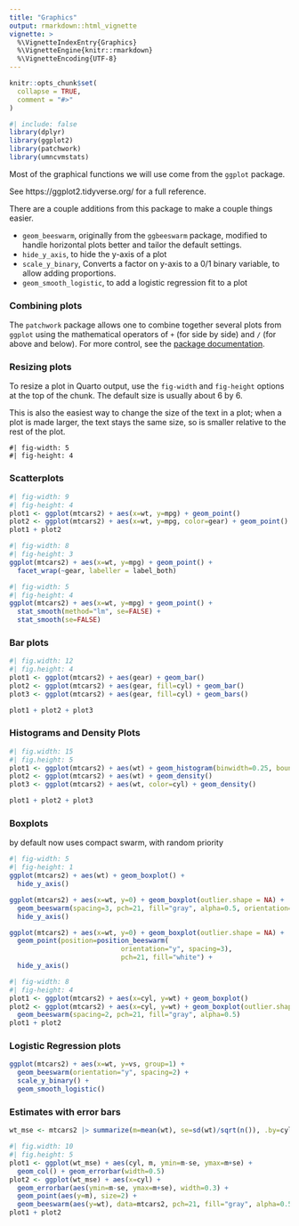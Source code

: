 ```yaml
---
title: "Graphics"
output: rmarkdown::html_vignette
vignette: >
  %\VignetteIndexEntry{Graphics}
  %\VignetteEngine{knitr::rmarkdown}
  %\VignetteEncoding{UTF-8}
---
```


```r
knitr::opts_chunk$set(
  collapse = TRUE,
  comment = "#>"
)
```

```r
#| include: false
library(dplyr)
library(ggplot2)
library(patchwork)
library(umncvmstats)
```




Most of the graphical functions we will use come from the `ggplot` package.

See https://ggplot2.tidyverse.org/ for a full reference.

There are a couple additions from this package to make a couple things easier.

+ `geom_beeswarm`, originally from the `ggbeeswarm` package, modified
  to handle horizontal plots better and tailor the default settings.
+ `hide_y_axis`, to hide the y-axis of a plot
+ `scale_y_binary`, Converts a factor on y-axis to a 0/1 binary variable, to allow adding proportions.
+ `geom_smooth_logistic`, to add a logistic regression fit to a plot

### Combining plots

The `patchwork` package allows one to combine together several plots from `ggplot` using
the mathematical operators of `+` (for side by side) and `/` (for above and below). 
For more control, see the [package documentation](https://patchwork.data-imaginist.com/).

### Resizing plots

To resize a plot in Quarto output, use the `fig-width` and `fig-height` options at the top of the chunk. The default size is usually about 6 by 6.

This is also the easiest way to change the size of the text in a plot; 
when a plot is made larger, the text stays the same size, so is smaller relative to the rest of the plot.

```
#| fig-width: 5
#| fig-height: 4
```


### Scatterplots

```r
#| fig-width: 9
#| fig-height: 4
plot1 <- ggplot(mtcars2) + aes(x=wt, y=mpg) + geom_point()
plot2 <- ggplot(mtcars2) + aes(x=wt, y=mpg, color=gear) + geom_point()
plot1 + plot2
```

```r
#| fig-width: 8
#| fig-height: 3
ggplot(mtcars2) + aes(x=wt, y=mpg) + geom_point() +
  facet_wrap(~gear, labeller = label_both)
```

```r
#| fig-width: 5
#| fig-height: 4
ggplot(mtcars2) + aes(x=wt, y=mpg) + geom_point() +
  stat_smooth(method="lm", se=FALSE) +
  stat_smooth(se=FALSE)
```

### Bar plots

```r
#| fig.width: 12
#| fig.height: 4
plot1 <- ggplot(mtcars2) + aes(gear) + geom_bar()
plot2 <- ggplot(mtcars2) + aes(gear, fill=cyl) + geom_bar()
plot3 <- ggplot(mtcars2) + aes(gear, fill=cyl) + geom_bars()

plot1 + plot2 + plot3
```

### Histograms and Density Plots

```r
#| fig.width: 15
#| fig.height: 5
plot1 <- ggplot(mtcars2) + aes(wt) + geom_histogram(binwidth=0.25, boundary=0)
plot2 <- ggplot(mtcars2) + aes(wt) + geom_density()
plot3 <- ggplot(mtcars2) + aes(wt, color=cyl) + geom_density()

plot1 + plot2 + plot3
```

### Boxplots
by default now uses compact swarm, with random priority

```r
#| fig-width: 5
#| fig-height: 1
ggplot(mtcars2) + aes(wt) + geom_boxplot() +
  hide_y_axis()

ggplot(mtcars2) + aes(x=wt, y=0) + geom_boxplot(outlier.shape = NA) + 
  geom_beeswarm(spacing=3, pch=21, fill="gray", alpha=0.5, orientation="y") +
  hide_y_axis()

ggplot(mtcars2) + aes(x=wt, y=0) + geom_boxplot(outlier.shape = NA) + 
  geom_point(position=position_beeswarm(
                            orientation="y", spacing=3),
                            pch=21, fill="white") +
  hide_y_axis()
```

```r
#| fig-width: 8
#| fig-height: 4
plot1 <- ggplot(mtcars2) + aes(x=cyl, y=wt) + geom_boxplot()
plot2 <- ggplot(mtcars2) + aes(x=cyl, y=wt) + geom_boxplot(outlier.shape = NA) +
  geom_beeswarm(spacing=2, pch=21, fill="gray", alpha=0.5)
plot1 + plot2
```

### Logistic Regression plots

```r
ggplot(mtcars2) + aes(x=wt, y=vs, group=1) + 
  geom_beeswarm(orientation="y", spacing=2) +
  scale_y_binary() +
  geom_smooth_logistic()
```

### Estimates with error bars

```r
wt_mse <- mtcars2 |> summarize(m=mean(wt), se=sd(wt)/sqrt(n()), .by=cyl)
```

```r
#| fig.width: 10
#| fig.height: 5
plot1 <- ggplot(wt_mse) + aes(cyl, m, ymin=m-se, ymax=m+se) + 
  geom_col() + geom_errorbar(width=0.5)
plot2 <- ggplot(wt_mse) + aes(x=cyl) + 
  geom_errorbar(aes(ymin=m-se, ymax=m+se), width=0.3) +
  geom_point(aes(y=m), size=2) +
  geom_beeswarm(aes(y=wt), data=mtcars2, pch=21, fill="gray", alpha=0.5)
plot1 + plot2
```
